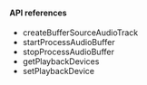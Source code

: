 <PlatformWrapper platform="web">

#### API references

- <Link to="{{Global.API_REF_WEB_ROOT}}/interfaces/iagorartc.html#createbuffersourceaudiotrack">createBufferSourceAudioTrack</Link>
- <Link to="{{Global.API_REF_WEB_ROOT}}/interfaces/ibuffersourceaudiotrack.html#startprocessaudiobuffer">startProcessAudioBuffer</Link>
- <Link to="{{Global.API_REF_WEB_ROOT}}/interfaces/ibuffersourceaudiotrack.html#stopprocessaudiobuffer">stopProcessAudioBuffer</Link>
- <Link to="{{Global.API_REF_WEB_ROOT}}/interfaces/iagorartc.html#getplaybackdevices">getPlaybackDevices</Link>
- <Link to="{{Global.API_REF_WEB_ROOT}}/interfaces/ilocalaudiotrack.html#setplaybackdevice">setPlaybackDevice</Link>

</PlatformWrapper>
